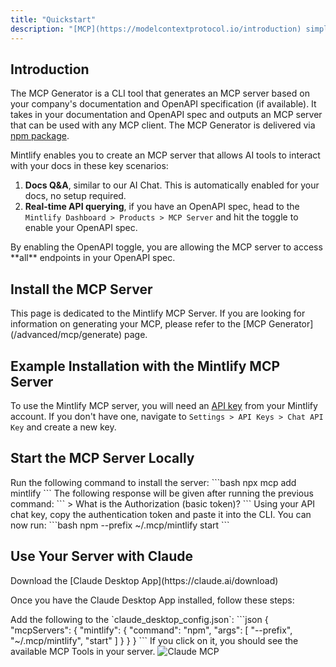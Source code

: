 ```yaml
---
title: "Quickstart"
description: "[MCP](https://modelcontextprotocol.io/introduction) simplifies how you provide tools to LLMs"
---
```


## Introduction

The MCP Generator is a CLI tool that generates an MCP server based on your company's documentation and OpenAPI specification (if available). It takes in your documentation and OpenAPI spec and outputs an MCP server that can be used with any MCP client. The MCP Generator is delivered via [npm package](https://www.npmjs.com/package/mcp).

Mintlify enables you to create an MCP server that allows AI tools to interact with your docs in these key scenarios:

1. **Docs Q&A**, similar to our AI Chat. This is automatically enabled for your docs, no setup required.
2. **Real-time API querying**, if you have an OpenAPI spec, head to the `Mintlify Dashboard > Products > MCP Server` and hit the toggle to enable your OpenAPI spec.

<Note>
  By enabling the OpenAPI toggle, you are allowing the MCP server to access
  **all** endpoints in your OpenAPI spec.
</Note>

## Install the MCP Server

<Tip>
  This page is dedicated to the Mintlify MCP Server. If you are looking for information on generating your MCP, please refer to the [MCP Generator](/advanced/mcp/generate) page.
</Tip>

## Example Installation with the Mintlify MCP Server

To use the Mintlify MCP server, you will need an [API key](https://mintlify.com/docs/advanced/rest-api/overview#authentication) from your Mintlify account. If you don't have one, navigate to `Settings > API Keys > Chat API Key` and create a new key.

## Start the MCP Server Locally

<Steps>
    <Step title="Install the server through the CLI">
        Run the following command to install the server:
        ```bash
        npx mcp add mintlify
        ```
    </Step>
    <Step title="Add the authentication token">
        The following response will be given after running the previous command:
        ```
        > What is the Authorization (basic token)?
        ```
        Using your API chat key, copy the authentication token and paste it into the CLI.
    </Step>
    <Step title="Start your MCP server">
        You can now run:
        ```bash
        npm --prefix ~/.mcp/mintlify start
        ```
    </Step>
</Steps>

## Use Your Server with Claude

<Note>
    Download the [Claude Desktop App](https://claude.ai/download)
</Note>

Once you have the Claude Desktop App installed, follow these steps:

<Steps>
    <Step title="Navigate to Settings > Developer" />
    <Step title="Click on Edit Config">
       Add the following to the `claude_desktop_config.json`: 
       ```json 
       {
        "mcpServers": {
            "mintlify": {
                "command": "npm",
                "args": [
                    "--prefix",
                    "~/.mcp/mintlify",
                    "start"
                ]
            }
        }
       }
       ```
    </Step>
    <Step title="If you see the hammer icon, you're all set!">
        If you click on it, you should see the available MCP Tools in your server.
        <Frame>
            <img src="/images/mcp-with-claude.png" alt="Claude MCP" />
        </Frame>
    </Step>
</Steps>